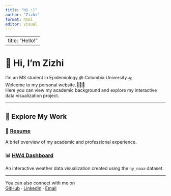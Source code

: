 ```yaml
---
title: "Hi :)"
author: "Zizhi"
format: html
editor: visual
---
```


---
title: "Hello!"
---

# 

# 👋 Hi, I'm Zizhi

I’m an MS student in Epidemiology \@ Columbia University.🛸\
Welcome to my personal website.🧏🏻‍♀️\
Here you can view my academic background and explore my interactive data visualization project.

------------------------------------------------------------------------

## 🚀 Explore My Work

::::: {.grid .grid-cols-2 .gap-4}
<div>

### 📄 [Resume](resume.qmd)

A brief overview of my academic and professional experience.

</div>

<div>

### 📊 [HW4 Dashboard](hw4_dashboard.qmd)

An interactive weather data visualization created using the `ny_noaa` dataset.

</div>
:::::

------------------------------------------------------------------------

You can also connect with me on\
[GitHub](https://github.com/ZizhiXia) · [LinkedIn](https://www.linkedin.com/in/zizhi-xia-172575326/) · [Email](mailto:zx2528@cumc.columbia.edu)
